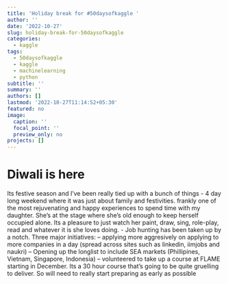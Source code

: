 ```yaml
---
title: 'Holiday break for #50daysofkaggle '
author: ''
date: '2022-10-27'
slug: holiday-break-for-50daysofkaggle
categories:
  - kaggle
tags:
  - 50daysofkaggle
  - kaggle
  - machinelearning
  - python
subtitle: ''
summary: ''
authors: []
lastmod: '2022-10-27T11:14:52+05:30'
featured: no
image:
  caption: ''
  focal_point: ''
  preview_only: no
projects: []
---
```


# Diwali is here
Its festive season and I've been really tied up with a bunch of things 
- 4 day long weekend where it was just about family and festivities. frankly one of the most rejuvenating and happy experiences to spend time with my daughter. She's at the stage where she's old enough to keep herself occupied alone. Its a pleasure to just watch her paint, draw, sing, role-play, read and whatever it is she loves doing. 
- Job hunting has been taken up by a notch. Three major initiatives:
  -- applying more aggresively on applying to more companies in a day (spread across sites such as linkedin, iimjobs and naukri)
  -- Opening up the longlist to include SEA markets (Phillipines, Vietnam, Singapore, Indonesia)
  -- volunteered to take up a course at FLAME starting in December. Its a 30 hour course that's going to be quite gruelling to deliver. So will need to really start preparing as early as possible 